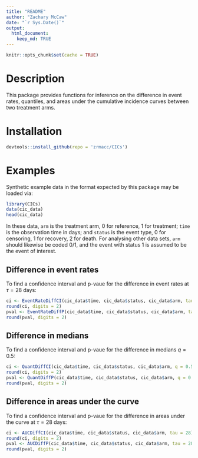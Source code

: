 ```yaml
---
title: "README"
author: "Zachary McCaw"
date: "`r Sys.Date()`"
output: 
  html_document: 
    keep_md: TRUE
--- 
```


```r
knitr::opts_chunk$set(cache = TRUE)
```

# Description

This package provides functions for inference on the difference in event rates, quantiles, and areas under the cumulative incidence curves between two treatment arms. 

# Installation

```R
devtools::install_github(repo = 'zrmacc/CICs')
```

# Examples

Synthetic example data in the format expected by this package may be loaded via:

```R
library(CICs)
data(cic_data)
head(cic_data)
```

In these data, `arm` is the treatment arm, 0 for reference, 1 for treatment; `time` is the observation time in days; and `status` is the event type, 0 for censoring, 1 for recovery, 2 for death. For analysing other data sets, `arm` should likewise be coded 0/1, and the event with status 1 is assumed to be the event of interest. 

## Difference in event rates

To find a confidence interval and p-vaue for the difference in event rates at $\tau = 28$ days:
```R
ci <- EventRateDiffCI(cic_data$time, cic_data$status, cic_data$arm, tau = 28)
round(ci, digits = 2)
pval <- EventRateDiffP(cic_data$time, cic_data$status, cic_data$arm, tau = 28)
round(pval, digits = 2)
```

## Difference in medians

To find a confidence interval and p-vaue for the difference in medians $q = 0.5$:
```R
ci <- QuantDiffCI(cic_data$time, cic_data$status, cic_data$arm, q = 0.5)
round(ci, digits = 2)
pval <- QuantDiffP(cic_data$time, cic_data$status, cic_data$arm, q = 0.5)
round(pval, digits = 2)
```

## Difference in areas under the curve

To find a confidence interval and p-vaue for the difference in areas under the curve at $\tau = 28$ days:
```R
ci <- AUCDiffCI(cic_data$time, cic_data$status, cic_data$arm, tau = 28)
round(ci, digits = 2)
pval <- AUCDiffP(cic_data$time, cic_data$status, cic_data$arm, tau = 28)
round(pval, digits = 2)
```
